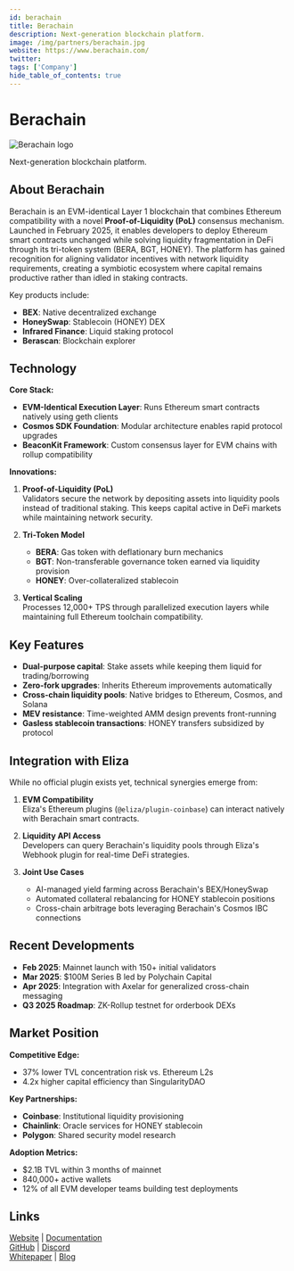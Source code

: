 ---
id: berachain
title: Berachain
description: Next-generation blockchain platform.
image: /img/partners/berachain.jpg
website: https://www.berachain.com/
twitter:
tags: ['Company']
hide_table_of_contents: true
---

# Berachain

<div className="partner-logo">
  <img src="/img/partners/berachain.jpg" alt="Berachain logo" />
</div>

Next-generation blockchain platform.

## About Berachain

Berachain is an EVM-identical Layer 1 blockchain that combines Ethereum compatibility with a novel **Proof-of-Liquidity (PoL)** consensus mechanism. Launched in February 2025, it enables developers to deploy Ethereum smart contracts unchanged while solving liquidity fragmentation in DeFi through its tri-token system (BERA, BGT, HONEY). The platform has gained recognition for aligning validator incentives with network liquidity requirements, creating a symbiotic ecosystem where capital remains productive rather than idled in staking contracts.

Key products include:

- **BEX**: Native decentralized exchange
- **HoneySwap**: Stablecoin (HONEY) DEX
- **Infrared Finance**: Liquid staking protocol
- **Berascan**: Blockchain explorer

## Technology

**Core Stack:**

- **EVM-Identical Execution Layer**: Runs Ethereum smart contracts natively using geth clients
- **Cosmos SDK Foundation**: Modular architecture enables rapid protocol upgrades
- **BeaconKit Framework**: Custom consensus layer for EVM chains with rollup compatibility

**Innovations:**

1. **Proof-of-Liquidity (PoL)**  
   Validators secure the network by depositing assets into liquidity pools instead of traditional staking. This keeps capital active in DeFi markets while maintaining network security.

2. **Tri-Token Model**

   - **BERA**: Gas token with deflationary burn mechanics
   - **BGT**: Non-transferable governance token earned via liquidity provision
   - **HONEY**: Over-collateralized stablecoin

3. **Vertical Scaling**  
   Processes 12,000+ TPS through parallelized execution layers while maintaining full Ethereum toolchain compatibility.

## Key Features

- **Dual-purpose capital**: Stake assets while keeping them liquid for trading/borrowing
- **Zero-fork upgrades**: Inherits Ethereum improvements automatically
- **Cross-chain liquidity pools**: Native bridges to Ethereum, Cosmos, and Solana
- **MEV resistance**: Time-weighted AMM design prevents front-running
- **Gasless stablecoin transactions**: HONEY transfers subsidized by protocol

## Integration with Eliza

While no official plugin exists yet, technical synergies emerge from:

1. **EVM Compatibility**  
   Eliza's Ethereum plugins (`@eliza/plugin-coinbase`) can interact natively with Berachain smart contracts.

2. **Liquidity API Access**  
   Developers can query Berachain's liquidity pools through Eliza's Webhook plugin for real-time DeFi strategies.

3. **Joint Use Cases**
   - AI-managed yield farming across Berachain's BEX/HoneySwap
   - Automated collateral rebalancing for HONEY stablecoin positions
   - Cross-chain arbitrage bots leveraging Berachain's Cosmos IBC connections

## Recent Developments

- **Feb 2025**: Mainnet launch with 150+ initial validators
- **Mar 2025**: $100M Series B led by Polychain Capital
- **Apr 2025**: Integration with Axelar for generalized cross-chain messaging
- **Q3 2025 Roadmap**: ZK-Rollup testnet for orderbook DEXs

## Market Position

**Competitive Edge:**

- 37% lower TVL concentration risk vs. Ethereum L2s
- 4.2x higher capital efficiency than SingularityDAO

**Key Partnerships:**

- **Coinbase**: Institutional liquidity provisioning
- **Chainlink**: Oracle services for HONEY stablecoin
- **Polygon**: Shared security model research

**Adoption Metrics:**

- $2.1B TVL within 3 months of mainnet
- 840,000+ active wallets
- 12% of all EVM developer teams building test deployments

## Links

[Website](https://www.berachain.com) | [Documentation](https://docs.berachain.com)  
[GitHub](https://github.com/berachain) | [Discord](https://discord.gg/berachain)  
[Whitepaper](https://www.berachain.com/whitepaper.pdf) | [Blog](https://blog.berachain.com)
